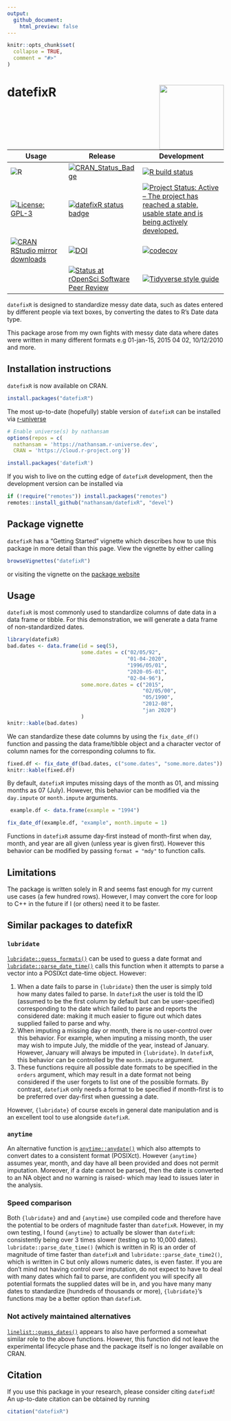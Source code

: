 ```yaml
---
output:
  github_document:
    html_preview: false
---
```


<!-- README.md is generated from README.Rmd. Please edit that file -->

```r
knitr::opts_chunk$set(
  collapse = TRUE,
  comment = "#>"
)
```

# datefixR   <img src="man/figures/logo.png" align="right" width="150" />

<!-- badges: start -->

| Usage                                                                                                                                 | Release                                                                                                            | Development                                                                                                                                                                                            |
|---------------------------------------------------------------------------------------------------------------------------------------|--------------------------------------------------------------------------------------------------------------------|--------------------------------------------------------------------------------------------------------------------------------------------------------------------------------------------------------|
| ![R](https://img.shields.io/badge/r-%23276DC3.svg?style=for-the-badge&logo=r&logoColor=white)                      | [![CRAN_Status_Badge](https://www.r-pkg.org/badges/version/datefixR)](https://cran.r-project.org/package=datefixR) | [![R build status](https://github.com/nathansam/datefixR/workflows/CI/badge.svg)](https://github.com/nathansam/datefixR/actions)                                                              |
| [![License: GPL-3](https://img.shields.io/badge/License-GPL3-green.svg)](https://opensource.org/licenses/GPL-3.0)                                       | [![datefixR status badge](https://nathansam.r-universe.dev/badges/datefixR)](https://nathansam.r-universe.dev)     | [![Project Status: Active – The project has reached a stable, usable state and is being actively developed.](https://www.repostatus.org/badges/latest/active.svg)](https://www.repostatus.org/#active)                                                      |
| [![CRAN RStudio mirror downloads](https://cranlogs.r-pkg.org/badges/grand-total/datefixR?color=blue)](https://r-pkg.org/pkg/datefixR) | [![DOI](https://zenodo.org/badge/DOI/10.5281/zenodo.5655311.svg)](https://doi.org/10.5281/zenodo.5655311)          | [![codecov](https://codecov.io/gh/nathansam/datefixR/branch/main/graph/badge.svg?token=lb83myWBXt)](https://app.codecov.io/gh/nathansam/datefixR)|
| | [![Status at rOpenSci Software Peer Review](https://badges.ropensci.org/533_status.svg)](https://github.com/ropensci/software-review/issues/533) | [![Tidyverse style guide](https://img.shields.io/static/v1?label=Code%20Style&message=Tidyverse&color=1f1c30)](https://style.tidyverse.org) |
<!-- badges: end -->

`datefixR` is designed to standardize messy date data, such as dates
entered by different people via text boxes, by converting the dates to R's Date
data type.

This package arose from my own fights with messy date data where dates were
written in many different formats e.g 01-jan-15, 2015 04 02, 10/12/2010 and
more. 

## Installation instructions

`datefixR` is now available on CRAN.

```R
install.packages("datefixR")
```

The most up-to-date (hopefully) stable version of `datefixR` can be installed
via [r-universe](https://r-universe.dev/search/)

```R
# Enable universe(s) by nathansam
options(repos = c(
  nathansam = 'https://nathansam.r-universe.dev',
  CRAN = 'https://cloud.r-project.org'))

install.packages('datefixR')
```

If you wish to live on the cutting edge of `datefixR` development, then the
development version can be installed via

```R
if (!require("remotes")) install.packages("remotes")
remotes::install_github("nathansam/datefixR", "devel")
```

## Package vignette

`datefixR` has a "Getting Started" vignette which describes how to use this
package in more detail than this page. View the vignette by either calling 

```R
browseVignettes("datefixR")
```

or visiting the vignette on the
[package website](https://www.constantine-cooke.com/datefixR/articles/datefixR.html)

## Usage

`datefixR` is most commonly used to standardize columns of date data in a
data frame or tibble. For this demonstration, we will generate a data frame of
non-standardized dates. 

```r
library(datefixR)
bad.dates <- data.frame(id = seq(5),
                        some.dates = c("02/05/92",
                                       "01-04-2020",
                                       "1996/05/01",
                                       "2020-05-01",
                                       "02-04-96"),
                        some.more.dates = c("2015",
                                            "02/05/00",
                                            "05/1990",
                                            "2012-08",
                                            "jan 2020")
                        )
knitr::kable(bad.dates)
```

We can standardize these date columns by using the `fix_date_df()` function and
passing the data frame/tibble object and a character vector of column names for
the corresponding columns to fix. 

```R
fixed.df <- fix_date_df(bad.dates, c("some.dates", "some.more.dates"))
knitr::kable(fixed.df)
```

By default, `datefixR` imputes missing days of the month as 01, and missing
months as 07 (July). However, this behavior can be modified via the `day.impute`
or `month.impute` arguments. 

```R
 example.df <- data.frame(example = "1994")

fix_date_df(example.df, "example", month.impute = 1)
```

Functions in `datefixR` assume day-first instead of month-first when day, month,
and year are all given (unless year is given first). However this behavior can
be modified by passing `format = "mdy"` to function calls.  

## Limitations

The package is written solely in R and seems fast enough for my current use
cases (a few hundred rows). However, I may convert the core for loop to C++ in
the future if I (or others) need it to be faster. 

## Similar packages to datefixR

### `lubridate`

[`lubridate::guess_formats()`](https://lubridate.tidyverse.org/reference/guess_formats.html)
can be used to guess a date format and
[`lubridate::parse_date_time()`](https://lubridate.tidyverse.org/reference/parse_date_time.html)
calls this function when it attempts to parse a vector into a  POSIXct
date-time object. However: 

1.  When a date fails to parse in `{lubridate}` then the user is simply told how
  many dates failed to parse. In `datefixR` the user is told the ID (assumed
  to be the first column by default but can be user-specified) corresponding to
  the date which failed to parse and reports the considered date: making it much
  easier to figure out which dates supplied failed to parse and why. 
2.  When imputing a missing day or month, there is no user-control over this
  behavior. For example, when imputing a missing month, the user may wish to
  impute July,  the middle of the year, instead of January. However, January will
  always be imputed in `{lubridate}`. In `datefixR`, this behavior can be
  controlled by the `month.impute` argument.
3. These functions require all possible date formats to be specified in the
  `orders` argument, which may result in a date format not being considered if
  the user forgets to list one of the possible formats. By contrast,
  `datefixR` only needs a format to be specified if month-first is to be
  preferred over day-first when guessing a date.
  
However, `{lubridate}` of course excels in general date manipulation and is
an excellent tool to use alongside `datefixR`. 

### `anytime`

An alternative function is [`anytime::anydate()`](https://dirk.eddelbuettel.com/code/anytime.html)
which also attempts to convert dates to a consistent format (POSIXct). However
`{anytime}` assumes year, month, and day have all been provided and does not
permit imputation. Moreover, if a date cannot be parsed, then the date is
converted to an NA object and no warning is raised- which may lead to issues
later in the analysis.

### Speed comparison

Both `{lubridate}` and and `{anytime}` use compiled code and therefore have the
potential to be orders of magnitude faster than `datefixR`. However, in my own
testing, I found `{anytime}` to actually be slower than `datefixR`:
consistently being over 3 times slower (testing up to 10,000 dates).
`lubridate::parse_date_time()` (which is written in R) is an order of magnitude
of time faster than `datefixR` and `lubridate::parse_date_time2()`, which is
written in C but only allows numeric dates, is even faster. If you are don't mind
not having control over imputation, do not expect to have to deal with many
dates which fail to parse, are confident you will specify all potential formats
the supplied dates will be in, and you have many many dates to standardize
(hundreds of thousands or more), `{lubridate}`'s functions may be a better
option than `datefixR`. 

### Not actively maintained alternatives

[`linelist::guess_dates()`](https://www.repidemicsconsortium.org/linelist/reference/guess_dates.html)
appears to also have performed a somewhat similar role to the above functions.
However, this function did not leave the experimental lifecycle phase and the
package itself is no longer available on CRAN.   

## Citation

If you use this package in your research, please consider citing `datefixR`! 
An up-to-date citation can be obtained by running

```R
citation("datefixR")
```
